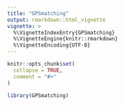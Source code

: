 ```yaml
---
title: "GPSmatching"
output: rmarkdown::html_vignette
vignette: >
  %\VignetteIndexEntry{GPSmatching}
  %\VignetteEngine{knitr::rmarkdown}
  %\VignetteEncoding{UTF-8}
---
```


```r
knitr::opts_chunk$set(
  collapse = TRUE,
  comment = "#>"
)
```

```r
library(GPSmatching)
```
